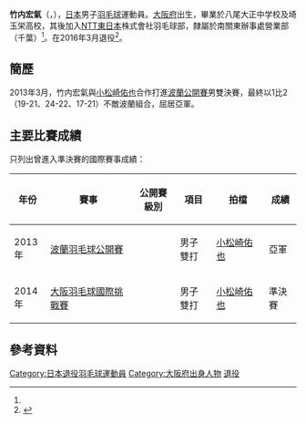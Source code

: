 {{noteTA|G1=Badminton}}
{{Infobox 羽球選手
| playername              = {{lang|ja|<small>たけうち ひろき</small><br/><big>竹内 宏気</big>}}<br/><small>({{lang|en|Takeuchi Hiroki}})</small>
| image                   = 
| size                    = 
| caption                 = 
| birth_name              = 
| date_of_birth           = {{birth_date_and_age|1993|1|29}}<ref name="NTT">{{cite news|title=選手・スタッフ紹介|url=http://www.ntt-east.co.jp/symbol/badminton/contents/takeuchi.html|newspaper=NTT東日本バドミントン部|access-date=2014-08-01|archive-url=https://web.archive.org/web/20140727040035/http://www.ntt-east.co.jp/symbol/badminton/contents/takeuchi.html|archive-date=2014-07-27|dead-url=yes}}{{ja}}</ref>
| place_of_birth          = {{JPN}}[[大阪府|大阪府]]<ref name="NTT"/>
| height                  = 
| weight                  = 
| event                   = 男子單打、男子雙打、混合雙打
| country                 = {{JPN}}
| years_retired           = 2016年
| handedness              = 右手<ref name="NTT"/>
| coach                   = 
| highest_ranking         = 第87位（男雙-[[小松崎佑也|小松崎佑也]]）
| date_of_highest_ranking = 2014年10月9日<ref name="highest-ranking">[http://bwfcontent.tournamentsoftware.com/ranking/player.aspx?id=7314&player=165526 BWF World Ranking - Ranking of Hiroki TAKEUCHI (93639)]{{en}}</ref>
| current_ranking         = 現已退役
| date_of_current_ranking = 
| played                  = 12勝–10負（男單）<br/>19勝–16負（男雙）<br/>5勝–2負（混雙）
| titles                  = 
| bwf_profile             = EAD0D7B0-AE5C-406F-B5B9-A5D57EC65BE8
| bwf_id                  = 93639
| updated                 = 2016年5月11日
}}
{{MedalTableTop}}
{{MedalSport | 男子[[羽毛球|羽毛球]]}}
{{MedalCountry | {{JPN}}}}
{{MedalBottom}}
'''竹内宏氣'''（{{jpn|j=竹内 宏気|kn=たけうち ひろき|rm=Takeuchi Hiroki}}，{{bd|1993年|1月29日}}），[[日本|日本]]男子[[羽毛球|羽毛球]]運動員。[[大阪府|大阪府]]出生，畢業於八尾大正中学校及埼玉栄高校，其後加入[[日本電信電話|NTT東日本]]株式會社羽毛球部，隸屬於南關東辦事處營業部（千葉）<ref name="NTT"/>。在2016年3月退役<ref name="選手名鑑">{{cite web|title=選手名鑑 - 竹内 宏気/ Hiroki Takeuchi|url=http://www.smash-net.tv/player/details/id/218/|website=SMASH and NET.TV|access-date=2016-05-11|archive-date=2019-12-27|archive-url=https://web.archive.org/web/20191227230228/http://www.smash-net.tv/player/details/id/218/|dead-url=yes}}{{ja}}</ref>。

==簡歷==
2013年3月，竹内宏氣與[[小松崎佑也|小松崎佑也]]合作打進[[2013年波蘭羽毛球公開賽|波蘭公開賽]]男雙決賽，最終以1比2（19-21、24-22、17-21）不敵波蘭組合，屈居亞軍。

==主要比賽成績==
只列出曾進入準決賽的國際賽事成績：
{| class=wikitable style="text-align:center; font-size:small;" 
!width="50"|年份
!width="180"|賽事
!width="80"|公開賽級別
!width="60"|項目
!width="100"|拍檔
!width="50"|成績
|-
!rowspan="1"|2013年
|[[2013年波蘭羽毛球公開賽|波蘭羽毛球公開賽]]
|{{BWFIC}}
|男子雙打
|[[小松崎佑也|小松崎佑也]]
|bgcolor="silver"|亞軍
|-
!rowspan="1"|2014年
|[[2014年大阪羽毛球國際挑戰賽|大阪羽毛球國際挑戰賽]]
|{{BWFIC}}
|男子雙打
|[[小松崎佑也|小松崎佑也]]
|bgcolor="#b8860b"|準決賽
|}
{{BWF賽事級別索引/2007}}

==參考資料==
{{Reflist}}

{{DEFAULTSORT:TAKEUCHI, Hiroki}}
[[Category:日本退役羽毛球運動員|Category:日本退役羽毛球運動員]]
[[Category:大阪府出身人物|Category:大阪府出身人物]]
[[Category:NTT東日本羽毛球部選手|退役]]